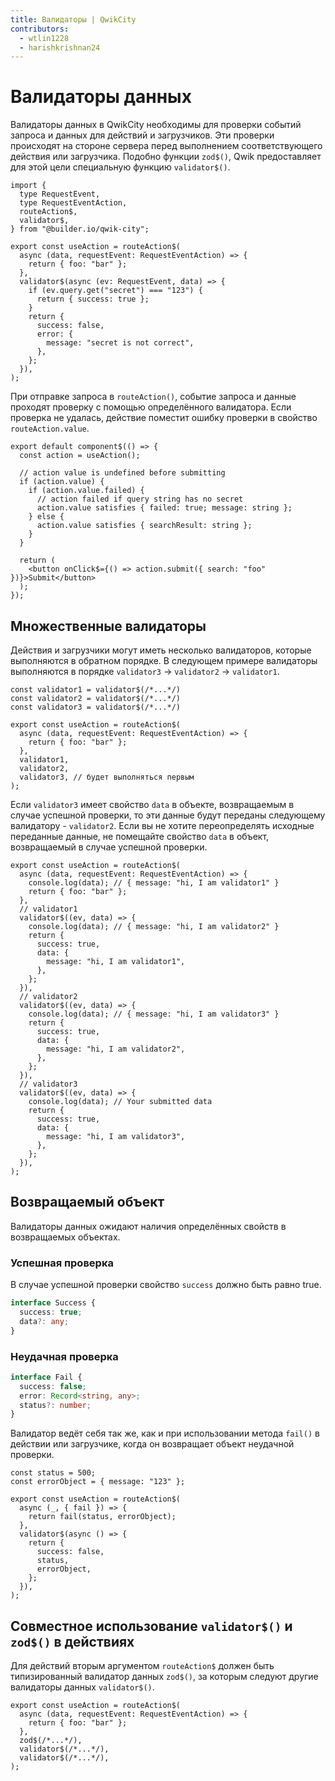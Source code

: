 ```yaml
---
title: Валидаторы | QwikCity
contributors:
  - wtlin1228
  - harishkrishnan24
---
```


# Валидаторы данных

Валидаторы данных в QwikCity необходимы для проверки событий запроса и данных для действий и загрузчиков. Эти проверки происходят на стороне сервера перед выполнением соответствующего действия или загрузчика. Подобно функции `zod$()`, Qwik предоставляет для этой цели специальную функцию `validator$()`.

```tsx {12-22} /validator$/#a
import {
  type RequestEvent,
  type RequestEventAction,
  routeAction$,
  validator$,
} from "@builder.io/qwik-city";

export const useAction = routeAction$(
  async (data, requestEvent: RequestEventAction) => {
    return { foo: "bar" };
  },
  validator$(async (ev: RequestEvent, data) => {
    if (ev.query.get("secret") === "123") {
      return { success: true };
    }
    return {
      success: false,
      error: {
        message: "secret is not correct",
      },
    };
  }),
);
```

При отправке запроса в `routeAction()`, событие запроса и данные проходят проверку с помощью определённого валидатора. Если проверка не удалась, действие поместит ошибку проверки в свойство `routeAction.value`.

```tsx
export default component$(() => {
  const action = useAction();

  // action value is undefined before submitting
  if (action.value) {
    if (action.value.failed) {
      // action failed if query string has no secret
      action.value satisfies { failed: true; message: string };
    } else {
      action.value satisfies { searchResult: string };
    }
  }

  return (
    <button onClick$={() => action.submit({ search: "foo" })}>Submit</button>
  );
});
```

## Множественные валидаторы

Действия и загрузчики могут иметь несколько валидаторов, которые выполняются в обратном порядке. В следующем примере валидаторы выполняются в порядке `validator3` -> `validator2` -> `validator1`.

```tsx {9-11}
const validator1 = validator$(/*...*/)
const validator2 = validator$(/*...*/)
const validator3 = validator$(/*...*/)

export const useAction = routeAction$(
  async (data, requestEvent: RequestEventAction) => {
    return { foo: "bar" };
  },
  validator1,
  validator2,
  validator3, // будет выполняться первым
);
```

Если `validator3` имеет свойство `data` в объекте, возвращаемым в случае успешной проверки, то эти данные будут переданы следующему валидатору - `validator2`. Если вы не хотите переопределять исходные переданные данные, не помещайте свойство `data` в объект, возвращаемый в случае успешной проверки.

```tsx /message: "hi, I am validator3"/#a /message: "hi, I am validator2"/#b /message: "hi, I am validator1"/#c
export const useAction = routeAction$(
  async (data, requestEvent: RequestEventAction) => {
    console.log(data); // { message: "hi, I am validator1" }
    return { foo: "bar" };
  },
  // validator1
  validator$((ev, data) => {
    console.log(data); // { message: "hi, I am validator2" }
    return {
      success: true,
      data: {
        message: "hi, I am validator1",
      },
    };
  }),
  // validator2
  validator$((ev, data) => {
    console.log(data); // { message: "hi, I am validator3" }
    return {
      success: true,
      data: {
        message: "hi, I am validator2",
      },
    };
  }),
  // validator3
  validator$((ev, data) => {
    console.log(data); // Your submitted data
    return {
      success: true,
      data: {
        message: "hi, I am validator3",
      },
    };
  }),
);
```

## Возвращаемый объект

Валидаторы данных ожидают наличия определённых свойств в возвращаемых объектах.

### Успешная проверка

В случае успешной проверки свойство `success` должно быть равно true.

```ts
interface Success {
  success: true;
  data?: any;
}
```

### Неудачная проверка

```ts
interface Fail {
  success: false;
  error: Record<string, any>;
  status?: number;
}
```

Валидатор ведёт себя так же, как и при использовании метода `fail()` в действии или загрузчике, когда он возвращает объект неудачной проверки.

```tsx /status/#a /errorObject/#b
const status = 500;
const errorObject = { message: "123" };

export const useAction = routeAction$(
  async (_, { fail }) => {
    return fail(status, errorObject);
  },
  validator$(async () => {
    return {
      success: false,
      status,
      errorObject,
    };
  }),
);
```

## Совместное использование `validator$()` и `zod$()` в действиях

Для действий вторым аргументом `routeAction$` должен быть типизированный валидатор данных `zod$()`, за которым следуют другие валидаторы данных `validator$()`.

```tsx {5-7}
export const useAction = routeAction$(
  async (data, requestEvent: RequestEventAction) => {
    return { foo: "bar" };
  },
  zod$(/*...*/),
  validator$(/*...*/),
  validator$(/*...*/),
);
```
